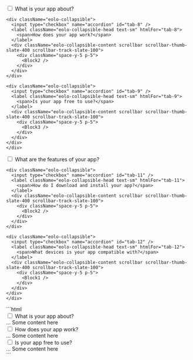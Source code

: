 
<DemoCard title="Conmutable">

<div className="grid gap-x-10 gap-y-4 mt-6 xl:grid-cols-2">
	<div className="space-y-4">
    <div className="eolo-collapsible">
      <input type="checkbox" name="accordion" id="tab-7" />
      <label className="eolo-collapsible-head text-sm" htmlFor="tab-7">
        <span>What is your app about?</span>
      </label>
      <div className="eolo-collapsible-content scrollbar scrollbar-thumb-slate-400 scrollbar-track-slate-100">
        <div className="space-y-5 p-5">
          <Block1 />
        </div>
      </div>
    </div>
    
    <div className="eolo-collapsible">
      <input type="checkbox" name="accordion" id="tab-8" />
      <label className="eolo-collapsible-head text-sm" htmlFor="tab-8">
        <span>How does your app work?</span>
      </label>
      <div className="eolo-collapsible-content scrollbar scrollbar-thumb-slate-400 scrollbar-track-slate-100">
        <div className="space-y-5 p-5">
          <Block2 />
        </div>
      </div>
    </div>
    
    <div className="eolo-collapsible">
      <input type="checkbox" name="accordion" id="tab-9" />
      <label className="eolo-collapsible-head text-sm" htmlFor="tab-9">
        <span>Is your app free to use?</span>
      </label>
      <div className="eolo-collapsible-content scrollbar scrollbar-thumb-slate-400 scrollbar-track-slate-100">
        <div className="space-y-5 p-5">
          <Block3 />
        </div>
      </div>
    </div>
	</div>


  <div className="space-y-4">
    <div className="eolo-collapsible">
      <input type="checkbox" name="accordion" id="tab-10" />
      <label className="eolo-collapsible-head text-sm" htmlFor="tab-10">
        <span>What are the features of your app?</span>
      </label>
      <div className="eolo-collapsible-content scrollbar scrollbar-thumb-slate-400 scrollbar-track-slate-100">
        <div className="space-y-5 p-5">
          <Block3 />
        </div>
      </div>
    </div>
    
    <div className="eolo-collapsible">
      <input type="checkbox" name="accordion" id="tab-11" />
      <label className="eolo-collapsible-head text-sm" htmlFor="tab-11">
        <span>How do I download and install your app?</span>
      </label>
      <div className="eolo-collapsible-content scrollbar scrollbar-thumb-slate-400 scrollbar-track-slate-100">
        <div className="space-y-5 p-5">
          <Block2 />
        </div>
      </div>
    </div>
    
    <div className="eolo-collapsible">
      <input type="checkbox" name="accordion" id="tab-12" />
      <label className="eolo-collapsible-head text-sm" htmlFor="tab-12">
        <span>What devices is your app compatible with?</span>
      </label>
      <div className="eolo-collapsible-content scrollbar scrollbar-thumb-slate-400 scrollbar-track-slate-100">
        <div className="space-y-5 p-5">
          <Block1 />
        </div>
      </div>
    </div>
	</div>
</div>

<DemoCardCode>
```html
<div class="space-y-4">
  <div class="eolo-collapsible">
    <input type="checkbox" name="collapsible" id="tab1" />
    <label class="eolo-collapsible-head text-sm" for="tab1">
      <span>What is your app about?</span>
    </label>
    <div class="eolo-collapsible-content scrollbar scrollbar-thumb-slate-400 scrollbar-track-slate-100">
      ... Some content here
    </div>
  </div>
  
  <div class="eolo-collapsible">
    <input type="checkbox" name="collapsible" id="tab1" />
    <label class="eolo-collapsible-head text-sm" for="tab1">
      <span>How does your app work?</span>
    </label>
    <div class="eolo-collapsible-content scrollbar scrollbar-thumb-slate-400 scrollbar-track-slate-100">
      ... Some content here
    </div>
  </div>
  
  <div class="eolo-collapsible">
    <input type="checkbox" name="collapsible" id="tab1" />
    <label class="eolo-collapsible-head text-sm" for="tab1">
      <span>Is your app free to use?</span>
    </label>
    <div class="eolo-collapsible-content scrollbar scrollbar-thumb-slate-400 scrollbar-track-slate-100">
      ... Some content here
    </div>
  </div>
</div>
```
</DemoCardCode>

</DemoCard>